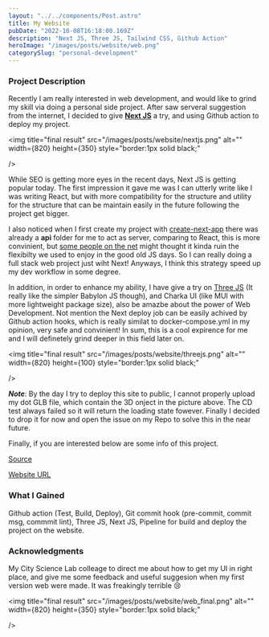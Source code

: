 ```yaml
---
layout: "../../components/Post.astro"
title: My Website
pubDate: "2022-10-08T16:18:00.169Z"
description: "Next JS, Three JS, Tailwind CSS, Github Action"
heroImage: "/images/posts/website/web.png"
categorySlug: "personal-development"
---
```


### Project Description

Recently I am really interested in web development, and would like to grind my skill via doing a personal side project. After saw serveral suggestion from the internet, I decided to give [**Next JS**](https://github.com/vercel/next.js/) a try, and using Github action to deploy my project.

<img
  title="final result"
  src="/images/posts/website/nextjs.png"
  alt=""
  width={820}
  height={350}
  style="border:1px solid black;"

/>

While SEO is getting more eyes in the recent days, Next JS is getting popular today. The first impression it gave me was I can utterly write like I was writing React, but with more compatibility for the structure and utility for the structure that can be maintain easily in the future following the project get bigger.

I also noticed when I first create my project with [create-next-app](https://nextjs.org/docs/api-reference/create-next-app) there was already a **api** folder for me to act as server, comparing to React, this is more convinient, but [some people on the net](https://dev.to/jackmellis/why-i-m-not-using-next-js-208n) might thought it kinda ruin the flexibilty we used to enjoy in the good old JS days. So I can really doing a full stack web project just wiht Next! Anyways, I think this strategy speed up my dev workflow in some degree.

In addition, in order to enhance my ability, I have give a try on [Three JS](https://github.com/mrdoob/three.js/) (It really like the simpler Babylon JS though), and Charka UI (like MUI with more lightweight package size), also be amazbe about the power of Web Development. Not mention the Next deploy job can be easily achived by Github action hooks, which is really similat to docker-compose.yml in my opinion, very safe and convinient! In sum, this is a cool expirence for me and I will definetely grind deeper in this field later on.

<img
  title="final result"
  src="/images/posts/website/threejs.png"
  alt=""
  width={820}
  height={100}
  style="border:1px solid black;"

/>

**_Note_**: By the day I try to deploy this site to public, I cannot properly upload my dot GLB file, which contain the 3D onject in the picture above. The CD test always failed so it will return the loading state fowever. Finally I decided to drop it for now and open the issue on my Repo to solve this in the near future.

Finally, if you are interested below are some info of this project.

[Source](https://github.com/PaBaNaNa/johnsonafool.com)

[Website URL](https://johnsonafool-com.vercel.app/en)

### What I Gained

Github action (Test, Build, Deploy), Git commit hook (pre-commit, commit msg, commmit lint), Three JS, Next JS, Pipeline for build and deploy the project on the website.

### Acknowledgments

My City Science Lab colleage to direct me about how to get my UI in right place, and give me some feedback and useful suggesion when my first version web were made. It was freakingly terrible 😢

<img
  title="final result"
  src="/images/posts/website/web_final.png"
  alt=""
  width={820}
  height={350}
  style="border:1px solid black;"

/>
